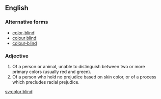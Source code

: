 ==English==

===Alternative forms===
*[[color-blind]]
*[[colour blind]]
*[[colour-blind]]

===Adjective===
{{en-adj|pos=[[color]] [[blind]]}}

# Of a person or animal, unable to distinguish between two or more primary colors (usually red and green).
# Of a person who hold no prejudice based on skin color, or of a process which precludes racial prejudice.

[[sv:color blind]]
